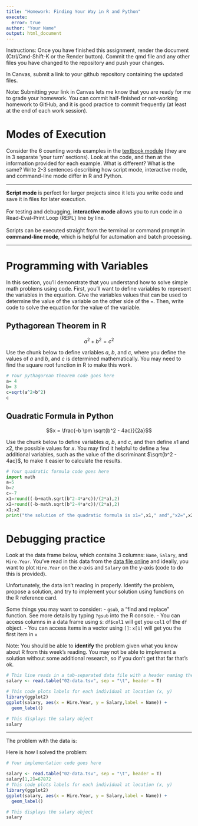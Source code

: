 ```yaml
---
title: "Homework: Finding Your Way in R and Python"
execute:
  error: true
author: "Your Name"
output: html_document
---
```


Instructions: Once you have finished this assignment, render the document (Ctrl/Cmd-Shift-K or the Render button). Commit the qmd file and any other files you have changed to the repository and push your changes.

In Canvas, submit a link to your github repository containing the updated files.

Note: Submitting your link in Canvas lets me know that you are ready for me to grade your homework. You can commit half-finished or not-working homework to GitHub, and it is good practice to commit frequently (at least at the end of each work session).

# Modes of Execution

Consider the 6 counting words examples in the [textbook module](https://srvanderplas.github.io/stat-computing-r-python/part-tools/04-scripts-notebooks.html#a-short-history-of-talking-to-computers) (they are in 3 separate 'your turn' sections). Look at the code, and then at the information provided for each example. What is different? What is the same? Write 2-3 sentences describing how script mode, interactive mode, and command-line mode differ in R and Python.

------------------------------------------------------------------------

**Script mode** is perfect for larger projects since it lets you write code and save it in files for later execution.\
\
For testing and debugging, **interactive mode** allows you to run code in a Read-Eval-Print Loop (REPL) line by line.\
\
Scripts can be executed straight from the terminal or command prompt in **command-line mode**, which is helpful for automation and batch processing.

------------------------------------------------------------------------

# Programming with Variables

In this section, you'll demonstrate that you understand how to solve simple math problems using code. First, you'll want to define variables to represent the variables in the equation. Give the variables values that can be used to determine the value of the variable on the other side of the `=`. Then, write code to solve the equation for the value of the variable.

## Pythagorean Theorem in R

$$a^2 + b^2 = c^2$$

Use the chunk below to define variables $a$, $b$, and $c$, where you define the values of $a$ and $b$, and $c$ is determined mathematically. You may need to find the square root function in R to make this work.

```r
# Your pythagorean theorem code goes here
a= 4
b= 3
c=sqrt(a^2+b^2)
c

```

## Quadratic Formula in Python

$$x = \frac{-b \pm \sqrt{b^2 - 4ac}}{2a}$$

Use the chunk below to define variables $a$, $b$, and $c$, and then define $x1$ and $x2$, the possible values for $x$. You may find it helpful to define a few additional variables, such as the value of the discriminant $\sqrt{b^2 - 4ac}$, to make it easier to calculate the results.

```python
# Your quadratic formula code goes here
import math
a=5
b=2
c=-7
x1=round((-b+math.sqrt(b^2-4*a*c))/(2*a),2)
x2=round((-b-math.sqrt(b^2-4*a*c))/(2*a),2)
x1;x2
print("the solution of the quadratic formula is x1=",x1," and","x2=",x2)
```

# Debugging practice

Look at the data frame below, which contains 3 columns: `Name`, `Salary`, and `Hire.Year`. You've read in this data from the [data file online](https://github.com/unl-statistics/stat850/blob/main/homework/02-data.tsv) and ideally, you want to plot `Hire.Year` on the x-axis and `Salary` on the y-axis (code to do this is provided).

Unfortunately, the data isn't reading in properly. Identify the problem, propose a solution, and try to implement your solution using functions on the R reference card.

Some things you may want to consider: - `gsub`, a "find and replace" function. See more details by typing `?gsub` into the R console. - You can access columns in a data frame using `$`: `df$col1` will get you `col1` of the `df` object. - You can access items in a vector using `[]`: `x[1]` will get you the first item in `x`

Note: You should be able to **identify** the problem given what you know about R from this week's reading. You may not be able to implement a solution without some additional research, so if you don't get that far that's ok.

```r
# This line reads in a tab-separated data file with a header naming the columns
salary <- read.table("02-data.tsv", sep = "\t", header = T)

# This code plots labels for each individual at location (x, y)
library(ggplot2)
ggplot(salary, aes(x = Hire.Year, y = Salary,label = Name)) + 
  geom_label()

# This displays the salary object
salary
```

------------------------------------------------------------------------

The problem with the data is:

Here is how I solved the problem:

```r
# Your implementation code goes here

salary <- read.table("02-data.tsv", sep = "\t", header = T)
salary[1,2]=67872
# This code plots labels for each individual at location (x, y)
library(ggplot2)
ggplot(salary, aes(x = Hire.Year, y = Salary,label = Name)) + 
  geom_label()

# This displays the salary object
salary

```
